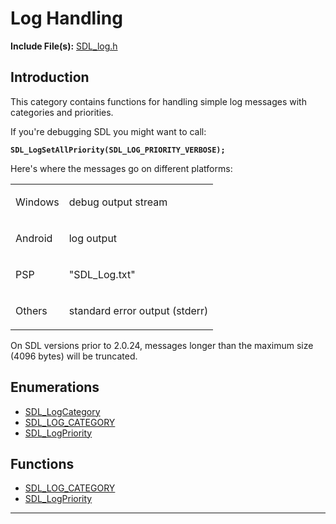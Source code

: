 = Log Handling =

'''Include File(s):'''  [https://github.com/libsdl-org/SDL/blob/SDL2/include/SDL_log.h SDL_log.h]


== Introduction ==

This category contains functions for handling simple log messages with categories and priorities.

If you're debugging SDL you might want to call:
 '''SDL_LogSetAllPriority(SDL_LOG_PRIORITY_VERBOSE);'''

Here's where the messages go on different platforms:
{|
|Windows
|debug output stream
|-
|Android
|log output
|-
|PSP
|"SDL_Log.txt"
|-
|Others
|standard error output (stderr)
|}

On SDL versions prior to 2.0.24, messages longer than the maximum size (4096 bytes) will be truncated. 


== Enumerations ==

* [[SDL_LOG_CATEGORY|SDL_LogCategory]]
* [[SDL_LOG_CATEGORY]]
* [[SDL_LogPriority]]
<!-- #Remove this line and the ## below to use this markup if it becomes relevant to this category -->
<!-- #== Structures == -->
<!-- #<<FullSearchCached(category:CategoryStruct CategoryLog -title:SGStructures)>> -->

== Functions ==

<!-- BEGIN CATEGORY LIST -->
* [[SDL_LOG_CATEGORY]]
* [[SDL_LogPriority]]
<!-- END CATEGORY LIST -->
----

